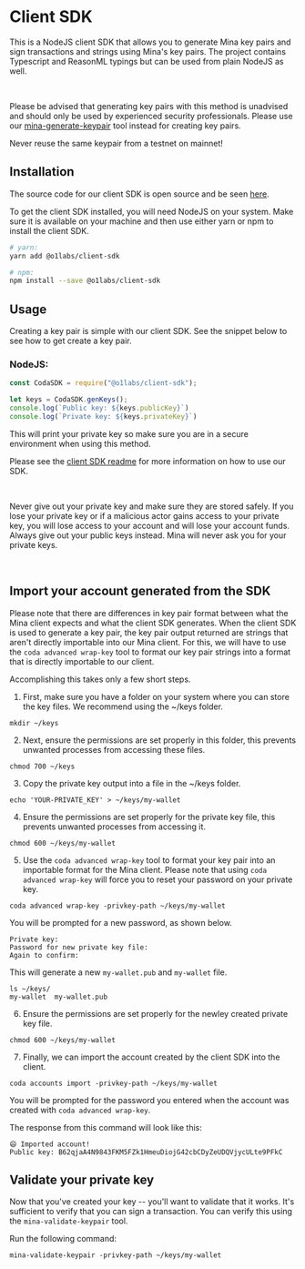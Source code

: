 

# Client SDK 

This is a NodeJS client SDK that allows you to generate Mina key pairs and sign transactions and strings using Mina's key pairs.
The project contains Typescript and ReasonML typings but can be used from plain NodeJS as well. 


<br />

<Alert kind="warning">

Please be advised that generating key pairs with this method is unadvised and should only be used by experienced security professionals.
Please use our [mina-generate-keypair](/docs/keypair/mina-generate-keypair) tool instead for creating key pairs.

Never reuse the same keypair from a testnet on mainnet!
</Alert>


## Installation

The source code for our client SDK is open source and be seen [here](https://github.com/MinaProtocol/mina/tree/develop/frontend/client_sdk).

To get the client SDK installed, you will need NodeJS on your system. Make sure it is available on your machine and then use either yarn or npm to install the client SDK.

```bash
# yarn:
yarn add @o1labs/client-sdk

# npm:
npm install --save @o1labs/client-sdk
```

## Usage

Creating a key pair is simple with our client SDK. See the snippet below to see how to get create a key pair.

### NodeJS:
```javascript
const CodaSDK = require("@o1labs/client-sdk");

let keys = CodaSDK.genKeys();
console.log(`Public key: ${keys.publicKey}`)
console.log(`Private key: ${keys.privateKey}`)
```
This will print your private key so make sure you are in a secure environment when using this method.

Please see the [client SDK readme](https://github.com/MinaProtocol/mina/blob/develop/frontend/client_sdk/README.md) for more information on how to use our SDK.

<br />

<Alert kind="warning">

Never give out your private key and make sure they are stored safely. If you lose your private key or if a malicious actor gains access to your private key, you will lose access to your account and will lose your account funds. Always give out your public keys instead. Mina will never ask you for your private keys.

</Alert>

<br />

## Import your account generated from the SDK

Please note that there are differences in key pair format between what the Mina client expects and what the client SDK generates. 
When the client SDK is used to generate a key pair, the key pair output returned are strings that aren't directly importable into our Mina client. 
For this, we will have to use the `coda advanced wrap-key` tool to format our key pair strings into a format that is directly importable to our client.

Accomplishing this takes only a few short steps.

1. First, make sure you have a folder on your system where you can store the key files. We recommend using the ~/keys folder.

```
mkdir ~/keys
```

2. Next, ensure the permissions are set properly in this folder, this prevents unwanted processes from accessing these files.

```
chmod 700 ~/keys
```

3. Copy the private key output into a file in the ~/keys folder.

```
echo 'YOUR-PRIVATE_KEY' > ~/keys/my-wallet
```
4. Ensure the permissions are set properly for the private key file, this prevents unwanted processes from accessing it.

```
chmod 600 ~/keys/my-wallet
```

5. Use the `coda advanced wrap-key` tool to format your key pair into an importable format for the Mina client. Please note that using `coda advanced wrap-key` will force you to reset your password on your private key.

```
coda advanced wrap-key -privkey-path ~/keys/my-wallet
```

You will be prompted for a new password, as shown below.

```
Private key:
Password for new private key file: 
Again to confirm:
```

This will generate a new `my-wallet.pub` and `my-wallet` file.

```
ls ~/keys/
my-wallet  my-wallet.pub
```

6. Ensure the permissions are set properly for the newley created private key file.

```
chmod 600 ~/keys/my-wallet
```

7. Finally, we can import the account created by the client SDK into the client.

```
coda accounts import -privkey-path ~/keys/my-wallet
```

You will be prompted for the password you entered when the account was created with `coda advanced wrap-key`.

The response from this command will look like this: 
```
😄 Imported account!
Public key: B62qjaA4N9843FKM5FZk1HmeuDiojG42cbCDyZeUDQVjycULte9PFkC
```


## Validate your private key

Now that you've created your key -- you'll want to validate that it works. It's sufficient to verify that you can sign a transaction. You can verify this using the `mina-validate-keypair` tool.

Run the following command:

```
mina-validate-keypair -privkey-path ~/keys/my-wallet
```
